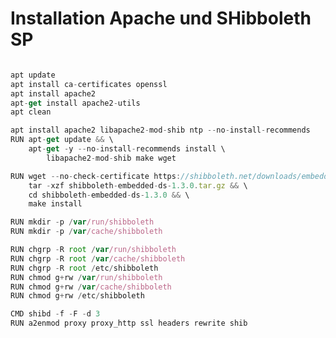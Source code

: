 # Installation Apache und SHibboleth SP

``` js copy

apt update
apt install ca-certificates openssl
apt install apache2
apt-get install apache2-utils
apt clean

apt install apache2 libapache2-mod-shib ntp --no-install-recommends
RUN apt-get update && \
    apt-get -y --no-install-recommends install \
        libapache2-mod-shib make wget

RUN wget --no-check-certificate https://shibboleth.net/downloads/embedded-discovery-service/latest/shibboleth-embedded-ds-1.3.0.tar.gz && \
    tar -xzf shibboleth-embedded-ds-1.3.0.tar.gz && \
    cd shibboleth-embedded-ds-1.3.0 && \
    make install

RUN mkdir -p /var/run/shibboleth
RUN mkdir -p /var/cache/shibboleth

RUN chgrp -R root /var/run/shibboleth
RUN chgrp -R root /var/cache/shibboleth
RUN chgrp -R root /etc/shibboleth
RUN chmod g+rw /var/run/shibboleth
RUN chmod g+rw /var/cache/shibboleth
RUN chmod g+rw /etc/shibboleth

CMD shibd -f -F -d 3
RUN a2enmod proxy proxy_http ssl headers rewrite shib
```